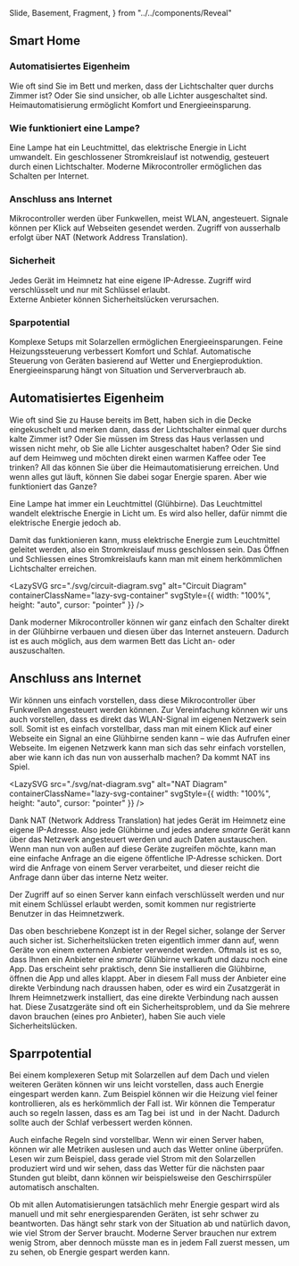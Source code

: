   Slide,
  Basement,
  Fragment,
} from "../../components/Reveal"

<Chapter>

<Presentation>
  <Slide>
    <h2>Smart Home</h2>
  </Slide>
  <Slide>
    <h3>Automatisiertes Eigenheim</h3>
    <Basement>
      Wie oft sind Sie im Bett und merken, dass der Lichtschalter quer durchs
      Zimmer ist?
    </Basement>
    <Basement className="fragment">
      Oder Sie sind unsicher, ob alle Lichter ausgeschaltet sind.
    </Basement>
    <Basement className="fragment">
      Heimautomatisierung ermöglicht Komfort und Energieeinsparung.
    </Basement>
  </Slide>
  <Slide>
    <h3>Wie funktioniert eine Lampe?</h3>
    <Basement>
      Eine Lampe hat ein Leuchtmittel, das elektrische Energie in Licht
      umwandelt.
    </Basement>
    <Basement>
      <LazySVG
        src="./svg/circuit-diagram.svg"
        alt="Circuit Diagram"
        containerClassName="lazy-svg-container"
        svgStyle={{
          backgroundColor: "#efefef",
          width: "100%",
          height: "auto",
          cursor: "pointer",
        }}
      />
    </Basement>
    <Basement className="fragment">
      Ein geschlossener Stromkreislauf ist notwendig, gesteuert durch einen
      Lichtschalter.
    </Basement>
    <Basement className="fragment">
      Moderne Mikrocontroller ermöglichen das Schalten per Internet.
    </Basement>
  </Slide>
  <Slide>
    <h3>Anschluss ans Internet</h3>
    <Basement>
      Mikrocontroller werden über Funkwellen, meist WLAN, angesteuert.
    </Basement>
    <Basement className="fragment">
      Signale können per Klick auf Webseiten gesendet werden.
    </Basement>
    <Basement className="fragment">
      Zugriff von ausserhalb erfolgt über NAT (Network Address Translation).
    </Basement>
  </Slide>
  <Slide>
    <h3>Sicherheit</h3>
    <Basement>Jedes Gerät im Heimnetz hat eine eigene IP-Adresse.</Basement>
    <Basement>
      <LazySVG
        src="./svg/nat-diagram.svg"
        alt="NAT Diagram"
        containerClassName="lazy-svg-container"
        svgStyle={{ width: "100%", height: "auto", cursor: "pointer" }}
      />
    </Basement>
    <Basement className="fragment">
      Zugriff wird verschlüsselt und nur mit Schlüssel erlaubt.
    </Basement>
    <Basement className="fragment">
      <div className="hint huge">
        Externe Anbieter können Sicherheitslücken verursachen.
      </div>
    </Basement>
  </Slide>
  <Slide>
    <h3>Sparpotential</h3>
    <Basement>
      Komplexe Setups mit Solarzellen ermöglichen Energieeinsparungen.
    </Basement>
    <Basement className="fragment">
      Feine Heizungssteuerung verbessert Komfort und Schlaf.
    </Basement>
    <Basement className="fragment">
      Automatische Steuerung von Geräten basierend auf Wetter und
      Energieproduktion.
    </Basement>
    <Basement className="fragment">
      <div className="hint huge">
        Energieeinsparung hängt von Situation und Serververbrauch ab.
      </div>
    </Basement>
  </Slide>
</Presentation>

<h2 id="networks">Automatisiertes Eigenheim</h2>

Wie oft sind Sie zu Hause bereits im Bett, haben sich in die Decke eingekuschelt
und merken dann, dass der Lichtschalter einmal quer durchs kalte Zimmer ist?
Oder Sie müssen im Stress das Haus verlassen und wissen nicht mehr, ob Sie alle
Lichter ausgeschaltet haben? Oder Sie sind auf dem Heimweg und möchten direkt
einen warmen Kaffee oder Tee trinken? All das können Sie über die
Heimautomatisierung erreichen. Und wenn alles gut läuft, können Sie dabei sogar
Energie sparen. Aber wie funktioniert das Ganze?

<Example id="light" title="Wie funktioniert eine Lampe?">

Eine Lampe hat immer ein Leuchtmittel (Glühbirne). Das Leuchtmittel wandelt
elektrische Energie in Licht um. Es wird also heller, dafür nimmt die
elektrische Energie jedoch ab.

Damit das funktionieren kann, muss elektrische Energie zum Leuchtmittel geleitet
werden, also ein Stromkreislauf muss geschlossen sein. Das Öffnen und Schliessen
eines Stromkreislaufs kann man mit einem herkömmlichen Lichtschalter erreichen.

<LazySVG
  src="./svg/circuit-diagram.svg"
  alt="Circuit Diagram"
  containerClassName="lazy-svg-container"
  svgStyle={{ width: "100%", height: "auto", cursor: "pointer" }}
/>

Dank moderner Mikrocontroller können wir ganz einfach den Schalter direkt in der
Glühbirne verbauen und diesen über das Internet ansteuern. Dadurch ist es auch
möglich, aus dem warmen Bett das Licht an- oder auszuschalten.

</Example>

<h2 id="anschluss-internet">Anschluss ans Internet</h2>

Wir können uns einfach vorstellen, dass diese Mikrocontroller über Funkwellen
angesteuert werden können. Zur Vereinfachung können wir uns auch vorstellen,
dass es direkt das WLAN-Signal im eigenen Netzwerk sein soll. Somit ist es
einfach vorstellbar, dass man mit einem Klick auf einer Webseite ein Signal an
eine Glühbirne senden kann – wie das Aufrufen einer Webseite. Im eigenen
Netzwerk kann man sich das sehr einfach vorstellen, aber wie kann ich das nun
von ausserhalb machen? Da kommt NAT ins Spiel.

<LazySVG
  src="./svg/nat-diagram.svg"
  alt="NAT Diagram"
  containerClassName="lazy-svg-container"
  svgStyle={{ width: "100%", height: "auto", cursor: "pointer" }}
/>

Dank NAT (Network Address Translation) hat jedes Gerät im Heimnetz eine eigene
IP-Adresse. Also jede Glühbirne und jedes andere _smarte_ Gerät kann über das
Netzwerk angesteuert werden und auch Daten austauschen. Wenn man nun von außen
auf diese Geräte zugreifen möchte, kann man eine einfache Anfrage an die eigene
öffentliche IP-Adresse schicken. Dort wird die Anfrage von einem Server
verarbeitet, und dieser reicht die Anfrage dann über das interne Netz weiter.

Der Zugriff auf so einen Server kann einfach verschlüsselt werden und nur mit
einem Schlüssel erlaubt werden, somit kommen nur registrierte Benutzer in das
Heimnetzwerk.

<Example classes="danger" id="security" title="Sicherheit">

Das oben beschriebene Konzept ist in der Regel sicher, solange der Server auch
sicher ist. Sicherheitslücken treten eigentlich immer dann auf, wenn Geräte von
einem externen Anbieter verwendet werden. Oftmals ist es so, dass Ihnen ein
Anbieter eine _smarte_ Glühbirne verkauft und dazu noch eine App. Das erscheint
sehr praktisch, denn Sie installieren die Glühbirne, öffnen die App und alles
klappt. Aber in diesem Fall muss der Anbieter eine direkte Verbindung nach
draussen haben, oder es wird ein Zusatzgerät in Ihrem Heimnetzwerk installiert,
das eine direkte Verbindung nach aussen hat. Diese Zusatzgeräte sind oft ein
Sicherheitsproblem, und da Sie mehrere davon brauchen (eines pro Anbieter),
haben Sie auch viele Sicherheitslücken.

</Example>

<h2 id="savings">Sparrpotential</h2>

Bei einem komplexeren Setup mit Solarzellen auf dem Dach und vielen weiteren
Geräten können wir uns leicht vorstellen, dass auch Energie eingespart werden
kann. Zum Beispiel können wir die Heizung viel feiner kontrollieren, als es
herkömmlich der Fall ist. Wir können die Temperatur auch so regeln lassen, dass
es am Tag bei <Math>21^\circ</Math> ist und <Math>19^\circ</Math> in der Nacht.
Dadurch sollte auch der Schlaf verbessert werden können.

Auch einfache Regeln sind vorstellbar. Wenn wir einen Server haben, können wir
alle Metriken auslesen und auch das Wetter online überprüfen. Lesen wir zum
Beispiel, dass gerade viel Strom mit den Solarzellen produziert wird und wir
sehen, dass das Wetter für die nächsten paar Stunden gut bleibt, dann können wir
beispielsweise den Geschirrspüler automatisch anschalten.

<div className="hint">

Ob mit allen Automatisierungen tatsächlich mehr Energie gespart wird als manuell
und mit sehr energiesparenden Geräten, ist sehr schwer zu beantworten. Das hängt
sehr stark von der Situation ab und natürlich davon, wie viel Strom der Server
braucht. Moderne Server brauchen nur extrem wenig Strom, aber dennoch müsste man
es in jedem Fall zuerst messen, um zu sehen, ob Energie gespart werden kann.

</div>

<AudioSummary id="podcast" src="./audio/smart-home.mp3" />

</Chapter>
